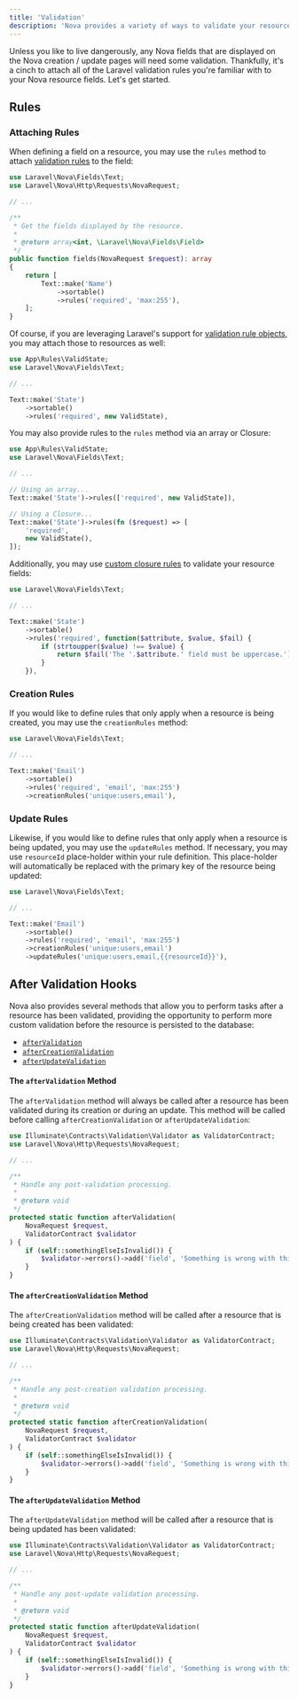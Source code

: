 ```yaml
---
title: 'Validation'
description: 'Nova provides a variety of ways to validate your resource fields.'
---
```


Unless you like to live dangerously, any Nova fields that are displayed on the Nova creation / update pages will need some validation. Thankfully, it's a cinch to attach all of the Laravel validation rules you're familiar with to your Nova resource fields. Let's get started.

## Rules

### Attaching Rules

When defining a field on a resource, you may use the `rules` method to attach [validation rules](https://laravel.com/docs/validation#available-validation-rules) to the field:

```php {16}
use Laravel\Nova\Fields\Text;
use Laravel\Nova\Http\Requests\NovaRequest;

// ...

/**
 * Get the fields displayed by the resource.
 *
 * @return array<int, \Laravel\Nova\Fields\Field>
 */
public function fields(NovaRequest $request): array
{
    return [
        Text::make('Name')
            ->sortable()
            ->rules('required', 'max:255'),
    ];
}
```

Of course, if you are leveraging Laravel's support for [validation rule objects](https://laravel.com/docs/validation#using-rule-objects), you may attach those to resources as well:

```php
use App\Rules\ValidState;
use Laravel\Nova\Fields\Text;

// ...

Text::make('State')
    ->sortable()
    ->rules('required', new ValidState),
```

You may also provide rules to the `rules` method via an array or Closure:

```php
use App\Rules\ValidState;
use Laravel\Nova\Fields\Text;

// ...

// Using an array...
Text::make('State')->rules(['required', new ValidState]),

// Using a Closure...
Text::make('State')->rules(fn ($request) => [
    'required', 
    new ValidState(),
]);
```

Additionally, you may use [custom closure rules](https://laravel.com/docs/validation#using-closures) to validate your resource fields:

```php {7-12}
use Laravel\Nova\Fields\Text;

// ...

Text::make('State')
    ->sortable()
    ->rules('required', function($attribute, $value, $fail) {
        if (strtoupper($value) !== $value) {
            return $fail('The '.$attribute.' field must be uppercase.');
        }
    }),
```

### Creation Rules

If you would like to define rules that only apply when a resource is being created, you may use the `creationRules` method:

```php {8}
use Laravel\Nova\Fields\Text;

// ...

Text::make('Email')
    ->sortable()
    ->rules('required', 'email', 'max:255')
    ->creationRules('unique:users,email'),
```

### Update Rules

Likewise, if you would like to define rules that only apply when a resource is being updated, you may use the `updateRules` method. If necessary, you may use `resourceId` place-holder within your rule definition. This place-holder will automatically be replaced with the primary key of the resource being updated:

```php {9}
use Laravel\Nova\Fields\Text;

// ...

Text::make('Email')
    ->sortable()
    ->rules('required', 'email', 'max:255')
    ->creationRules('unique:users,email')
    ->updateRules('unique:users,email,{{resourceId}}'),
```

## After Validation Hooks

Nova also provides several methods that allow you to perform tasks after a resource has been validated, providing the opportunity to perform more custom validation before the resource is persisted to the database:

* [`afterValidation`](#after-validation-method)
* [`afterCreationValidation`](#after-creation-validation-method)
* [`afterUpdateValidation`](#after-update-validation-method)

#### The `afterValidation` Method

The `afterValidation` method will always be called after a resource has been validated during its creation or during an update. This method will be called before calling `afterCreationValidation` or `afterUpdateValidation`:

```php
use Illuminate\Contracts\Validation\Validator as ValidatorContract;
use Laravel\Nova\Http\Requests\NovaRequest;

// ... 

/**
 * Handle any post-validation processing.
 *
 * @return void
 */
protected static function afterValidation( 
    NovaRequest $request, 
    ValidatorContract $validator
) {
    if (self::somethingElseIsInvalid()) {
        $validator->errors()->add('field', 'Something is wrong with this field!');
    }
}
```

#### The `afterCreationValidation` Method

The `afterCreationValidation` method will be called after a resource that is being created has been validated:

```php
use Illuminate\Contracts\Validation\Validator as ValidatorContract;
use Laravel\Nova\Http\Requests\NovaRequest;

// ... 

/**
 * Handle any post-creation validation processing.
 * 
 * @return void
 */
protected static function afterCreationValidation(
    NovaRequest $request, 
    ValidatorContract $validator
) {
    if (self::somethingElseIsInvalid()) {
        $validator->errors()->add('field', 'Something is wrong with this field!');
    }
}
```

#### The `afterUpdateValidation` Method

The `afterUpdateValidation` method will be called after a resource that is being updated has been validated:

```php
use Illuminate\Contracts\Validation\Validator as ValidatorContract;
use Laravel\Nova\Http\Requests\NovaRequest;

// ... 

/**
 * Handle any post-update validation processing.
 *
 * @return void
 */
protected static function afterUpdateValidation(
    NovaRequest $request, 
    ValidatorContract $validator
) {
    if (self::somethingElseIsInvalid()) {
        $validator->errors()->add('field', 'Something is wrong with this field!');
    }
}
```

